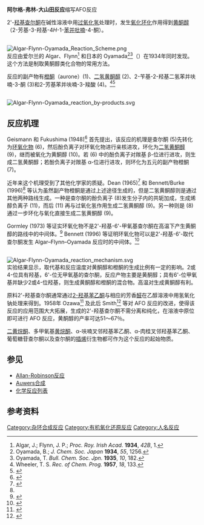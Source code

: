 '''阿尔格-弗林-大山田反应'''缩写AFO反应

2'-[[羟基|羟基]][[查尔酮|查尔酮]]在碱性溶液中用[[过氧化氢|过氧化氢]]处理时，发生[[氧化|氧化]][[环化|环化]]作用得到[[黄酮醇|黄酮醇]]（2-芳基-3-羟基-4''H''-1-[[苯并吡喃|苯并吡喃]]-4-酮）。

<br />
[[File:Algar-Flynn-Oyamada_Reaction_Scheme.png|center]]
<br />

反应由爱尔兰的 Algar、Flynn<ref>Algar, J.; Flynn, J. P.; ''Proc. Roy. Irish Acad.'' '''1934''', ''42B'', 1.</ref> 和日本的 Oyamada<ref>Oyamada, B.; ''J. Chem. Soc. Japan'' '''1934''', ''55'', 1256.</ref><ref>Oyamada, T. ''Bull. Chem. Soc. Jpn.'' '''1935''', ''10'', 182.</ref>（{{lang|ja|小山田}}）在1934年同时发现。这个方法是制取黄酮醇类化合物的常用方法。

反应的副产物有[[橙酮|橙酮]]（aurone）(1)、[[二氢黄酮醇|二氢黄酮醇]] (2)、2-苄基-2-羟基二氢苯并呋喃-3-酮 (3)和2-芳基苯并呋喃-3-羧酸 (4)。<ref>Wheeler, T. S. ''Rec. of Chem. Prog.'' '''1957''', ''18'', 133.</ref><ref>{{cite journal en|author=B. Cummins, D. M. X. Donnelly, J. F. Eades, H. Fletcher, F. O' Cinnéide, E. M. Philbin, J. Swirski, T. S. Wheeler and R. K. Wilson|title=Oxidation of chalcones (AFO reaction)|year=1963|volume=19|issue=4|journal=Tetrahedron|pages=499–512|doi=10.1016/S0040-4020(01)98539-4}}</ref>

<br />
[[File:Algar-Flynn-Oyamada_reaction_by-products.svg|center]]

== 反应机理 ==
Geismann 和 Fukushima (1948)<ref>{{cite journal en|title=Flavonones and Related Compounds. V. The Oxidation of 2'-Hydroxychalcones with Alkaline Hydrogen Peroxide|author=T. A. Geissman, David K. Fukushima|journal=J. Am. Chem. Soc.|year=1948|volume=50|issue=5|pages=1686–1689|doi=10.1021/ja01185a003}}</ref> 首先提出，该反应的机理是查尔酮 (5)先转化为[[环氧化物|环氧化物]] (6)，然后酚负离子对环氧化物进行亲核进攻，环化为[[二氢黄酮醇|二氢黄酮醇]] (9)，继而被氧化为黄酮醇 (10)。若 (6) 中的酚负离子对羰基 β-位进行进攻，则生成二氢黄酮醇；若酚负离子对羰基 α-位进行进攻，则环化为五元的副产物橙酮 (7)。

近年来这个机理受到了其他化学家的质疑。Dean (1965)<ref>{{cite journal en|title=737. The course of the Algar–Flynn–Oyamada (A.F.O.) reaction|author=F. M. Dean and Verapong Podimuang|journal=J. Chem. Soc.|year=1965|pages=3978–3987|doi=10.1039/JR9650003978}}</ref> 和 Bennett/Burke (1996)<ref name="Bennett" /> 等认为虽然副产物橙酮是通过上述途径生成的，但是二氢黄酮醇则是通过其他两种路线生成。一种是查尔酮的酚负离子 (8)发生分子内的共轭加成，生成烯醇负离子 (11)，而后 (11) 再与过氧化氢作用生成二氢黄酮醇 (9)。另一种则是 (8)通过一步环化与氧化直接生成二氢黄酮醇 (9)。

Gormley (1973) 等证实环氧化物不是2'-羟基-6'-甲氧基查尔酮在高温下产生黄酮醇的路线中的中间体。<ref>{{cite journal en|title=Flavanoid epoxides—XIII : Acid and base catalysed reactions of 2′-tosyloxychalcone epoxides. Mechanism of the algar-flynn-oyamada reaction|author=T. R. Gormley and W. I. O'Sullivan|journal=Tetrahedron|volume=29|issue=2|year=1973|pages=369–373|doi=10.1016/S0040-4020(01)93304-6}}</ref> Bennett (1996) 等证明环氧化物可以是2'-羟基-6'-取代查尔酮发生 Algar–Flynn–Oyamada 反应时的中间体。<ref name="Bennett">{{cite journal en|title=Aspects of the Algar-Flynn-Oyamada (AFO) reaction|author=Michael Bennett, Anthony J. Burke and W. Ivo O'Sullivan|journal=Tetrahedron|volume=52|issue=20|year=1996|pages=7163–7178|doi=10.1016/0040-4020(96)00334-1}}</ref>

<br />
[[File:Algar-Flynn-Oyamada_reaction_mechanism.svg|center]]
<br />

实验结果显示，取代基和反应温度对黄酮醇和橙酮的生成比例有一定的影响。2或4-位具有羟基，6'-位无甲氧基的查尔酮，反应产物主要是黄酮醇；具有6'-位甲氧基并缺少2或4-位羟基，则生成黄酮醇和橙酮的混合物。高温对生成黄酮醇有利。

原料2'-羟基查尔酮通常通过[[2-羟基苯乙酮|2-羟基苯乙酮]]与相应的芳香[[醛|醛]]在乙醇溶液中用氢氧化钠处理来得到。1958年 Ozawa<ref>{{cite journal en|author=Ozawa, H.; Okuda,. T.;. Matsumoto, S.|journal=J. Pharm. Soc. Jpn.|year=1958|volume=71|pages=1178}}</ref> 及此后 Smith<ref>{{cite journal en|title=The Oxidation of Flavonols by Periodic Acid|author=Manning A. Smith|journal=J. Org. Chem.|year=1963|volume=28|issue=4|pages=933–935|doi=10.1021/jo01039a013}}</ref> 等对 AFO 反应的改进，使得该反应的应用范围大大拓展，生成的2'-羟基查尔酮不需分离和纯化，在溶液中原位即可进行 AFO 反应，黄酮醇的产率可达51～67％。

[[二黄烷酮|二黄烷酮]]、多甲氧基[[黄烷酮|黄烷酮]]、α-呋喃叉邻羟基苯乙酮、α-肉桂叉邻羟基苯乙酮、葡萄糖苷查尔酮以及查尔酮的[[插烯|插烯]]衍生物都可作为这个反应的起始物质。

== 参见 ==
*[[Allan-Robinson反应|Allan-Robinson反应]]
*[[Auwers合成|Auwers合成]]
*[[化学反应列表|化学反应列表]]

== 参考资料 ==
{{reflist}}

[[Category:杂环合成反应|Category:杂环合成反应]]
[[Category:有机氧化还原反应|Category:有机氧化还原反应]]
[[Category:人名反应|Category:人名反应]]